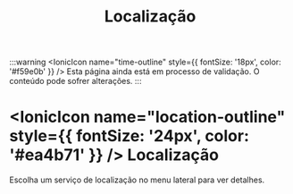 ﻿---
sidebar_position: 1
title: Localização
---

:::warning
<IonicIcon name="time-outline" style={{ fontSize: '18px', color: '#f59e0b' }} /> Esta página ainda está em processo de validação. O conteúdo pode sofrer alterações.
:::

# <IonicIcon name="location-outline" style={{ fontSize: '24px', color: '#ea4b71' }} /> Localização

Escolha um serviço de localização no menu lateral para ver detalhes.

